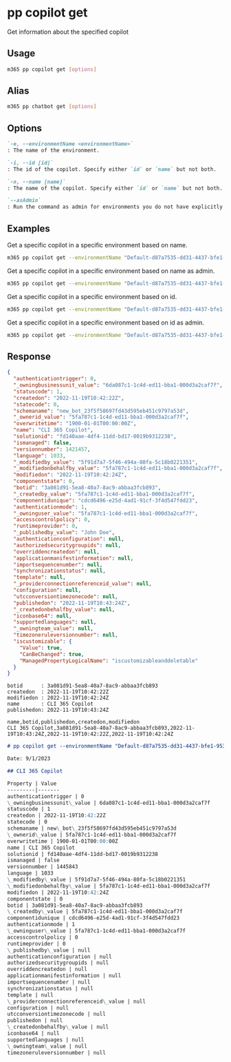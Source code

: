 
# pp copilot get

Get information about the specified copilot

## Usage

```sh
m365 pp copilot get [options]
```

## Alias

```sh
m365 pp chatbot get [options]
```

## Options

```md definition-list
`-e, --environmentName <environmentName>`
: The name of the environment.

`-i, --id [id]`
: The id of the copilot. Specify either `id` or `name` but not both.

`-n, --name [name]`
: The name of the copilot. Specify either `id` or `name` but not both.

`--asAdmin`
: Run the command as admin for environments you do not have explicitly assigned permissions to.
```

<Global />

## Examples

Get a specific copilot in a specific environment based on name.

```sh
m365 pp copilot get --environmentName "Default-d87a7535-dd31-4437-bfe1-95340acd55c5" --name "CLI 365 Copilot"
```

Get a specific copilot in a specific environment based on name as admin.

```sh
m365 pp copilot get --environmentName "Default-d87a7535-dd31-4437-bfe1-95340acd55c5" --name "CLI 365 Copilot" --asAdmin
```

Get a specific copilot in a specific environment based on id.

```sh
m365 pp copilot get --environmentName "Default-d87a7535-dd31-4437-bfe1-95340acd55c5" --id "3a081d91-5ea8-40a7-8ac9-abbaa3fcb893"
```

Get a specific copilot in a specific environment based on id as admin.

```sh
m365 pp copilot get --environmentName "Default-d87a7535-dd31-4437-bfe1-95340acd55c5" --id "3a081d91-5ea8-40a7-8ac9-abbaa3fcb893" --asAdmin
```

## Response

<Tabs>
  <TabItem value="JSON">

  ```json
  {
    "authenticationtrigger": 0,
    "_owningbusinessunit_value": "6da087c1-1c4d-ed11-bba1-000d3a2caf7f",
    "statuscode": 1,
    "createdon": "2022-11-19T10:42:22Z",
    "statecode": 0,
    "schemaname": "new_bot_23f5f58697fd43d595eb451c9797a53d",
    "_ownerid_value": "5fa787c1-1c4d-ed11-bba1-000d3a2caf7f",
    "overwritetime": "1900-01-01T00:00:00Z",
    "name": "CLI 365 Copilot",
    "solutionid": "fd140aae-4df4-11dd-bd17-0019b9312238",
    "ismanaged": false,
    "versionnumber": 1421457,
    "language": 1033,
    "_modifiedby_value": "5f91d7a7-5f46-494a-80fa-5c18b0221351",
    "_modifiedonbehalfby_value": "5fa787c1-1c4d-ed11-bba1-000d3a2caf7f",
    "modifiedon": "2022-11-19T10:42:24Z",
    "componentstate": 0,
    "botid": "3a081d91-5ea8-40a7-8ac9-abbaa3fcb893",
    "_createdby_value": "5fa787c1-1c4d-ed11-bba1-000d3a2caf7f",
    "componentidunique": "cdcd6496-e25d-4ad1-91cf-3f4d547fdd23",
    "authenticationmode": 1,
    "_owninguser_value": "5fa787c1-1c4d-ed11-bba1-000d3a2caf7f",
    "accesscontrolpolicy": 0,
    "runtimeprovider": 0,
    "_publishedby_value": "John Doe",
    "authenticationconfiguration": null,
    "authorizedsecuritygroupids": null,
    "overriddencreatedon": null,
    "applicationmanifestinformation": null,
    "importsequencenumber": null,
    "synchronizationstatus": null,
    "template": null,
    "_providerconnectionreferenceid_value": null,
    "configuration": null,
    "utcconversiontimezonecode": null,
    "publishedon": "2022-11-19T10:43:24Z",
    "_createdonbehalfby_value": null,
    "iconbase64": null,
    "supportedlanguages": null,
    "_owningteam_value": null,
    "timezoneruleversionnumber": null,
    "iscustomizable": {
      "Value": true,
      "CanBeChanged": true,
      "ManagedPropertyLogicalName": "iscustomizableanddeletable"
    }
  }
  ```

  </TabItem>
  <TabItem value="Text">

  ```text
  botid      : 3a081d91-5ea8-40a7-8ac9-abbaa3fcb893
  createdon  : 2022-11-19T10:42:22Z
  modifiedon : 2022-11-19T10:42:24Z
  name       : CLI 365 Copilot
  publishedon: 2022-11-19T10:43:24Z
  ```

  </TabItem>
  <TabItem value="CSV">

  ```csv
  name,botid,publishedon,createdon,modifiedon
  CLI 365 Copilot,3a081d91-5ea8-40a7-8ac9-abbaa3fcb893,2022-11-19T10:43:24Z,2022-11-19T10:42:22Z,2022-11-19T10:42:24Z
  ```

  </TabItem>
  <TabItem value="Markdown">

  ```md
  # pp copilot get --environmentName "Default-d87a7535-dd31-4437-bfe1-95340acd55c5" --id "3a081d91-5ea8-40a7-8ac9-abbaa3fcb893"

  Date: 9/1/2023

  ## CLI 365 Copilot

  Property | Value
  ---------|-------
  authenticationtrigger | 0
  \_owningbusinessunit\_value | 6da087c1-1c4d-ed11-bba1-000d3a2caf7f
  statuscode | 1
  createdon | 2022-11-19T10:42:22Z
  statecode | 0
  schemaname | new\_bot\_23f5f58697fd43d595eb451c9797a53d
  \_ownerid\_value | 5fa787c1-1c4d-ed11-bba1-000d3a2caf7f
  overwritetime | 1900-01-01T00:00:00Z
  name | CLI 365 Copilot
  solutionid | fd140aae-4df4-11dd-bd17-0019b9312238
  ismanaged | false
  versionnumber | 1445843
  language | 1033
  \_modifiedby\_value | 5f91d7a7-5f46-494a-80fa-5c18b0221351
  \_modifiedonbehalfby\_value | 5fa787c1-1c4d-ed11-bba1-000d3a2caf7f
  modifiedon | 2022-11-19T10:42:24Z
  componentstate | 0
  botid | 3a081d91-5ea8-40a7-8ac9-abbaa3fcb893
  \_createdby\_value | 5fa787c1-1c4d-ed11-bba1-000d3a2caf7f
  componentidunique | cdcd6496-e25d-4ad1-91cf-3f4d547fdd23
  authenticationmode | 1
  \_owninguser\_value | 5fa787c1-1c4d-ed11-bba1-000d3a2caf7f
  accesscontrolpolicy | 0
  runtimeprovider | 0
  \_publishedby\_value | null
  authenticationconfiguration | null
  authorizedsecuritygroupids | null
  overriddencreatedon | null
  applicationmanifestinformation | null
  importsequencenumber | null
  synchronizationstatus | null
  template | null
  \_providerconnectionreferenceid\_value | null
  configuration | null
  utcconversiontimezonecode | null
  publishedon | null
  \_createdonbehalfby\_value | null
  iconbase64 | null
  supportedlanguages | null
  \_owningteam\_value | null
  timezoneruleversionnumber | null
  ```

  </TabItem>
</Tabs>
